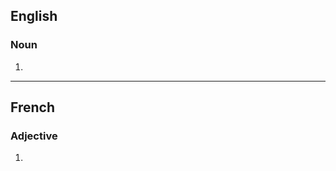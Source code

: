 ==English==

===Noun===
{{head|en|noun plural form}}

# {{plural of|accusative|lang=en}}

----

==French==

===Adjective===
{{head|fr|adjective form}}

# {{feminine plural of|accusatif|lang=fr}}